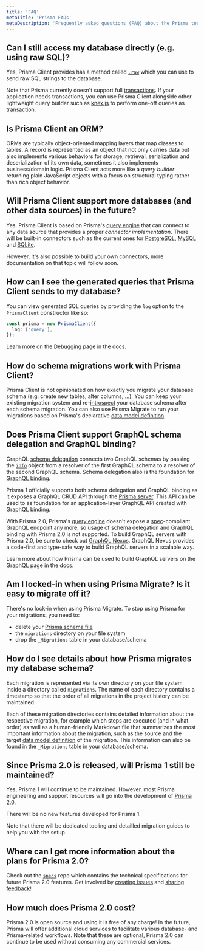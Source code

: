 ```yaml
---
title: 'FAQ'
metaTitle: 'Prisma FAQs'
metaDescription: 'Frequently asked questions (FAQ) about the Prisma tools and their ecosystem.'
---
```


## Can I still access my database directly (e.g. using raw SQL)?

Yes, Prisma Client provides has a method called [`.raw`](../reference/tools-and-interfaces/prisma-client/raw-database-access) which you can use to send raw SQL strings to the database.

Note that Prisma currently doesn't support full [transactions](./reference/tools-and-interfaces/prisma-client/transactions). If your application needs transactions, you can use Prisma Client alongside other lightweight query builder such as [knex.js](https://www.github.com/tgriesser/knex) to perform one-off queries as transaction.

## Is Prisma Client an ORM?

ORMs are typically object-oriented mapping layers that map classes to tables. A record is represented as an object that not only carries data but also implements various behaviors for storage, retrieval, serialization and deserialization of its own data, sometimes it also implements business/domain logic. Prisma Client acts more like a _query builder_ returning plain JavaScript objects with a focus on structural typing rather than rich object behavior.

## Will Prisma Client support more databases (and other data sources) in the future?

Yes. Prisma Client is based on Prisma's [query engine](./reference/tools-and-interfaces/prisma-client/query-engine) that can connect to any data source that provides a proper _connector implementation_. There will be built-in connectors such as the current ones for [PostgreSQL](../reference/tools-and-interfaces/database-connectors/postgresql), [MySQL](../reference/tools-and-interfaces/database-connectors/mysql) and [SQLite](../reference/tools-and-interfaces/database-connectors/sqlite).

However, it's also possible to build your own connectors, more documentation on that topic will follow soon.

## How can I see the generated queries that Prisma Client sends to my database?

You can view generated SQL queries by providing the `log` option to the `PrismaClient` constructor like so:

```ts
const prisma = new PrismaClient({
  log: ['query'],
});
```

Learn more on the [Debugging](../reference/tools-and-interfaces/prisma-client/debugging) page in the docs.

## How do schema migrations work with Prisma Client?

Prisma Client is not opinionated on how exactly you migrate your database schema (e.g. create new tables, alter columns, ...). You can keep your existing migration system and re-[introspect](../reference/tools-and-interfaces/introspection) your database schema after each schema migration. You can also use Prisma Migrate to run your migrations based on Prisma's declarative [data model definition](../reference/tools-and-interfaces/prisma-schema/data-model).

## Does Prisma Client support GraphQL schema delegation and GraphQL binding?

GraphQL [schema delegation](https://www.prisma.io/blog/graphql-schema-stitching-explained-schema-delegation-4c6caf468405/) connects two GraphQL schemas by passing the [`info`](https://www.prisma.io/blog/graphql-server-basics-demystifying-the-info-argument-in-graphql-resolvers-6f26249f613a/) object from a resolver of the first GraphQL schema to a resolver of the second GraphQL schema. Schema delegation also is the foundation for [GraphQL binding](https://github.com/graphql-binding/graphql-binding).

Prisma 1 officially supports both schema delegation and GraphQL binding as it exposes a GraphQL CRUD API through the [Prisma server](https://www.prisma.io/docs/prisma-server/). This API can be used to as foundation for an application-layer GraphQL API created with GraphQL binding.

With Prisma 2.0, Prisma's [query engine](../reference/tools-and-interfaces/prisma-client/query-engine) doesn't expose a [spec](https://graphql.github.io/graphql-spec/June2018/)-compliant GraphQL endpoint any more, so usage of schema delegation and GraphQL binding with Prisma 2.0 is not supported. To build GraphQL servers with Prisma 2.0, be sure to check out [GraphQL Nexus](https://nexusjs.org/). GraphQL Nexus provides a code-first and type-safe way to build GraphQL servers in a scalable way.

Learn more about how Prisma can be used to build GraphQL servers on the [GraphQL](../understand-prisma/prisma-in-your-stack/graphql) page in the docs.

## Am I locked-in when using Prisma Migrate? Is it easy to migrate off it?

There's no lock-in when using Prisma Migrate. To stop using Prisma for your migrations, you need to:

- delete your [Prisma schema file](../reference/tools-and-interfaces/prisma-schema/prisma-schema-file)
- the `migrations` directory on your file system
- drop the `_Migrations` table in your database/schema

## How do I see details about how Prisma migrates my database schema?

Each migration is represented via its own directory on your file system inside a directory called `migrations`. The name of each directory contains a timestamp so that the order of all migrations in the project history can be maintained.

Each of these migration directories contains detailed information about the respective migration, for example which steps are executed (and in what order) as well as a human-friendly Markdown file that summarizes the most important information about the migration, such as the source and the target [data model definition](../reference/tools-and-interfaces/prisma-schema/data-model) of the migration. This information can also be found in the `_Migrations` table in your database/schema.

## Since Prisma 2.0 is released, will Prisma 1 still be maintained?

Yes, Prisma 1 will continue to be maintained. However, most Prisma engineering and support resources will go into the development of [Prisma 2.0](https://github.com/prisma/prisma2).

There will be no new features developed for Prisma 1.

Note that there will be dedicated tooling and detailled migration guides to help you with the setup.

## Where can I get more information about the plans for Prisma 2.0?

Check out the [`specs`](https://github.com/prisma/specs) repo which contains the technical specifications for future Prisma 2.0 features. Get involved by [creating issues](https://github.com/prisma/prisma2/issues) and [sharing feedback](https://github.com/prisma/prisma2)!

## How much does Prisma 2.0 cost?

Prisma 2.0 is open source and using it is free of any charge! In the future, Prisma will offer additional cloud services to facilitate various database- and Prisma-related workflows. Note that these are optional, Prisma 2.0 can continue to be used without consuming any commercial services.
